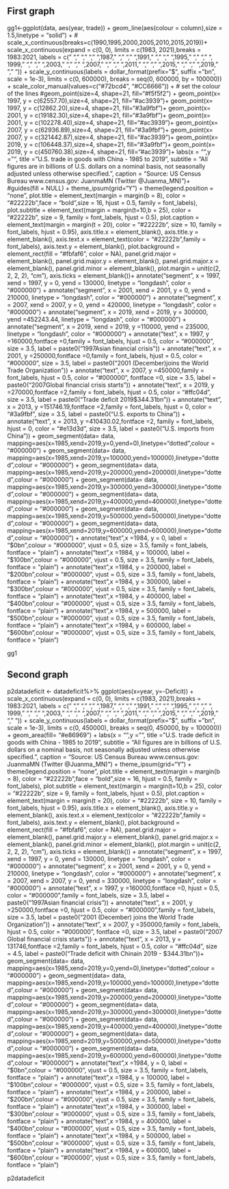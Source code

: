 
## First graph

gg1<-ggplot(data, aes(year, trade))  + geom_line(aes(colour = column),size = 1.5,linetype = "solid") +
 # scale_x_continuous(breaks=c(1990,1995,2000,2005,2010,2015,2019))+
  scale_x_continuous(expand = c(0, 0), limits = c(1983, 2021),breaks = 1983:2021, 
                     labels = c(" "," "," ", " ",1987, " ", " ", " ",1991, " "," "," ",1995," "," "," ",
                                1999," "," "," ",2003," "," "," ",2007," ",
                                " "," ",2011," "," "," ",2015," "," ",
                                " ",2019," "," ")) +
  scale_y_continuous(labels = dollar_format(prefix="$", suffix = "bn", scale = 1e-3),
                     limits = c(0, 600000),
                     breaks = seq(0, 600000, by = 100000)) +
  scale_color_manual(values=c("#72bcd4", "#CC6666")) +  # set the colour of the lines
  #geom_point(size=4, shape=21, fill="#f5f5f2") +
  geom_point(x= 1997, y = c(62557.70),size=4, shape=21, fill="#ac3939")+
  geom_point(x= 1997, y = c(12862.20),size=4, shape=21, fill="#3a9fbf")+
  geom_point(x= 2001, y = c(19182.30),size=4, shape=21, fill="#3a9fbf")+
  geom_point(x= 2001, y = c(102278.40),size=4, shape=21, fill="#ac3939")+
  geom_point(x= 2007, y = c(62936.89),size=4, shape=21, fill="#3a9fbf")+
  geom_point(x= 2007, y = c(321442.87),size=4, shape=21, fill="#ac3939")+
  geom_point(x= 2019, y = c(106448.37),size=4, shape=21, fill="#3a9fbf")+
  geom_point(x= 2019, y = c(450760.38),size=4, shape=21, fill="#ac3939")+
  labs(x = "",y = "",
       title = "U.S. trade in goods with China - 1985 to 2019",
       subtitle = "All figures are in billions of U.S. dollars on a nominal basis, not seasonally adjusted unless otherwise specified.",
       caption = "Source: US Census Bureau  www.census.gov\nVisualization: JuanmaMN (Twitter @Juanma_MN)")+
  #guides(fill = NULL) +
  theme_ipsum(grid="Y") +
  theme(legend.position = "none",
        plot.title = element_text(margin = margin(b = 8),
                                  color = "#22222b",face = "bold",size = 16,
                                  hjust = 0.5,
                                  family = font_labels),
        plot.subtitle = element_text(margin = margin(t=10,b = 25),
                                     color = "#22222b", size = 9, family = font_labels,
                                     hjust = 0.5),
        plot.caption =  element_text(margin = margin(t = 20),
                                     color = "#22222b", size = 10, family = font_labels,
                                     hjust = 0.95),
        axis.title.x = element_blank(),
        axis.title.y = element_blank(),
        axis.text.x    = element_text(color = "#22222b",family = font_labels),
        axis.text.y    = element_blank(),
        plot.background = element_rect(fill = "#fbfaf6", color = NA),
        panel.grid.major = element_blank(),
        panel.grid.major.y = element_blank(),
        panel.grid.major.x = element_blank(),
        panel.grid.minor = element_blank(), 
        plot.margin = unit(c(2, 2, 2, 2), "cm"),
        axis.ticks = element_blank())+
  annotate("segment", x = 1997, xend = 1997, y = 0, yend = 130000,
           linetype = "longdash",   color = "#000000") +
  annotate("segment", x = 2001, xend = 2001, y = 0, yend = 210000,
           linetype = "longdash", color = "#000000") +
  annotate("segment", x = 2007, xend = 2007, y = 0, yend = 420000,
           linetype = "longdash", color = "#000000") +
  annotate("segment", x = 2019, xend = 2019, y = 300000, yend =452243.44,
           linetype = "longdash", color = "#000000") +
  annotate("segment", x = 2019, xend = 2019, y =110000, yend = 235000,
           linetype = "longdash", color = "#000000") +
  annotate("text", x = 1997, y =160000,fontface =0,family = font_labels,
           hjust = 0.5, color = "#000000",
           size = 3.5, label = paste0("1997\n Asian financial crisis")) +
  annotate("text", x = 2001, y =250000,fontface =0,family = font_labels,
           hjust = 0.5, color = "#000000",
           size = 3.5, label = paste0("2001 (December)\nChina joins the \n World Trade Organization "))   +
  annotate("text", x = 2007, y =450000,family = font_labels,
           hjust = 0.5, color = "#000000", fontface =0,
           size = 3.5, label = paste0("2007\n Global financial crisis starts")) +
  annotate("text", x = 2019, y =270000,fontface =2,family = font_labels,
           hjust = 0.5, color = "#ffc04d",
           size = 3.5, label = paste0("Trade deficit 2019\n$344.31bn")) +
  annotate("text", x = 2013, y =151746.19,fontface =2,family = font_labels,
           hjust = 0, color = "#3a9fbf",
           size = 3.5, label = paste0("U.S. exports to China")) +
  annotate("text", x = 2013, y =410430.02,fontface =2, family = font_labels,
           hjust = 0, color = "#e13d3d",
           size = 3.5, label = paste0("U.S. imports from China")) +
  geom_segment(data= data, mapping=aes(x=1985,xend=2019,y=0,yend=0),linetype="dotted",colour = "#000000") +
  geom_segment(data= data, mapping=aes(x=1985,xend=2019,y=100000,yend=100000),linetype="dotted",colour = "#000000") +
  geom_segment(data= data, mapping=aes(x=1985,xend=2019,y=200000,yend=200000),linetype="dotted",colour = "#000000") +
  geom_segment(data= data, mapping=aes(x=1985,xend=2019,y=300000,yend=300000),linetype="dotted",colour = "#000000") +
  geom_segment(data= data, mapping=aes(x=1985,xend=2019,y=400000,yend=400000),linetype="dotted",colour = "#000000") +
  geom_segment(data= data, mapping=aes(x=1985,xend=2019,y=500000,yend=500000),linetype="dotted",colour = "#000000") +
  geom_segment(data= data, mapping=aes(x=1985,xend=2019,y=600000,yend=600000),linetype="dotted",colour = "#000000")  +
  annotate("text",x =1984, y = 0, label = "$0bn",colour = "#000000", 
           vjust = 0.5, size = 3.5, family = font_labels, fontface = "plain")  +
  annotate("text",x =1984, y = 100000, label = "$100bn",colour = "#000000", 
           vjust = 0.5, size = 3.5, family = font_labels, fontface = "plain")  +
  annotate("text",x =1984, y = 200000, label = "$200bn",colour = "#000000", 
           vjust = 0.5, size = 3.5, family = font_labels, fontface = "plain")  +
  annotate("text",x =1984, y = 300000, label = "$300bn",colour = "#000000", 
           vjust = 0.5, size = 3.5, family = font_labels, fontface = "plain")  +
  annotate("text",x =1984, y = 400000, label = "$400bn",colour = "#000000", 
           vjust = 0.5, size = 3.5, family = font_labels, fontface = "plain")  +
  annotate("text",x =1984, y = 500000, label = "$500bn",colour = "#000000", 
           vjust = 0.5, size = 3.5, family = font_labels, fontface = "plain")  +
  annotate("text",x =1984, y = 600000, label = "$600bn",colour = "#000000", 
           vjust = 0.5, size = 3.5, family = font_labels, fontface = "plain")  

gg1


## Second graph

p2datadeficit <- datadeficit%>%
  ggplot(aes(x=year, y=-Deficit)) +
  scale_x_continuous(expand = c(0, 0), limits = c(1983, 2021),breaks = 1983:2021, 
                     labels = c(" "," "," ", " ",1987, " ", " ", " ",1991, " "," "," ",1995," "," "," ",
                                1999," "," "," ",2003," "," "," ",2007," ",
                                " "," ",2011," "," "," ",2015," "," ",
                                " ",2019," "," ")) +
  scale_y_continuous(labels = dollar_format(prefix="$", suffix = "bn", scale = 1e-3),
                     limits = c(0, 450000),
                     breaks = seq(0, 450000, by = 100000)) +
  geom_area(fill= "#e86969") +
  labs(x = "",y = "",
       title = "U.S. trade deficit in goods with China - 1985 to 2019",
       subtitle = "All figures are in billions of U.S. dollars on a nominal basis, not seasonally adjusted unless otherwise specified.",
       caption = "Source: US Census Bureau  www.census.gov\nVisualization: JuanmaMN (Twitter @Juanma_MN)") +
  theme_ipsum(grid="Y") +
  theme(legend.position = "none",
        plot.title = element_text(margin = margin(b = 8),
                                  color = "#22222b",face = "bold",size = 16,
                                  hjust = 0.5,
                                  family = font_labels),
        plot.subtitle = element_text(margin = margin(t=10,b = 25),
                                     color = "#22222b", size = 9, family = font_labels,
                                     hjust = 0.5),
        plot.caption =  element_text(margin = margin(t = 20),
                                     color = "#22222b", size = 10, family = font_labels,
                                     hjust = 0.95),
        axis.title.x = element_blank(),
        axis.title.y = element_blank(),
        axis.text.x    = element_text(color = "#22222b",family = font_labels),
        axis.text.y    = element_blank(),
        plot.background = element_rect(fill = "#fbfaf6", color = NA),
        panel.grid.major = element_blank(),
        panel.grid.major.y = element_blank(),
        panel.grid.major.x = element_blank(),
        panel.grid.minor = element_blank(), 
        plot.margin = unit(c(2, 2, 2, 2), "cm"),
        axis.ticks = element_blank()) +
  annotate("segment", x = 1997, xend = 1997, y = 0, yend = 130000,
           linetype = "longdash",   color = "#000000") +
  annotate("segment", x = 2001, xend = 2001, y = 0, yend = 210000,
           linetype = "longdash", color = "#000000") +
  annotate("segment", x = 2007, xend = 2007, y = 0, yend = 330000,
           linetype = "longdash", color = "#000000") +
  annotate("text", x = 1997, y =160000,fontface =0,
           hjust = 0.5, color = "#000000",family = font_labels,
           size = 3.5, label = paste0("1997\n Asian financial crisis")) +
  annotate("text", x = 2001, y =250000,fontface =0,
           hjust = 0.5, color = "#000000",family = font_labels,
           size = 3.5, label = paste0("2001 (December)  \nChina joins the \n World Trade Organization "))   +
  annotate("text", x = 2007, y =350000,family = font_labels,
           hjust = 0.5, color = "#000000", fontface =0,
           size = 3.5, label = paste0("2007 \n Global financial crisis starts")) +
  annotate("text", x = 2013, y = 131746,fontface =2,family = font_labels,
           hjust = 0.5, color = "#ffc04d",
           size = 4.5, label = paste0("Trade deficit with China\n in 2019 - $344.31bn"))+
  geom_segment(data= data, mapping=aes(x=1985,xend=2019,y=0,yend=0),linetype="dotted",colour = "#000000") +
  geom_segment(data= data, mapping=aes(x=1985,xend=2019,y=100000,yend=100000),linetype="dotted",colour = "#000000") +
  geom_segment(data= data, mapping=aes(x=1985,xend=2019,y=200000,yend=200000),linetype="dotted",colour = "#000000") +
  geom_segment(data= data, mapping=aes(x=1985,xend=2019,y=300000,yend=300000),linetype="dotted",colour = "#000000") +
  geom_segment(data= data, mapping=aes(x=1985,xend=2019,y=400000,yend=400000),linetype="dotted",colour = "#000000") +
  geom_segment(data= data, mapping=aes(x=1985,xend=2019,y=500000,yend=500000),linetype="dotted",colour = "#000000") +
  geom_segment(data= data, mapping=aes(x=1985,xend=2019,y=600000,yend=600000),linetype="dotted",colour = "#000000")  +
  annotate("text",x =1984, y = 0, label = "$0bn",colour = "#000000", 
           vjust = 0.5, size = 3.5, family = font_labels, fontface = "plain")  +
  annotate("text",x =1984, y = 100000, label = "$100bn",colour = "#000000", 
           vjust = 0.5, size = 3.5, family = font_labels, fontface = "plain")  +
  annotate("text",x =1984, y = 200000, label = "$200bn",colour = "#000000", 
           vjust = 0.5, size = 3.5, family = font_labels, fontface = "plain")  +
  annotate("text",x =1984, y = 300000, label = "$300bn",colour = "#000000", 
           vjust = 0.5, size = 3.5, family = font_labels, fontface = "plain")  +
  annotate("text",x =1984, y = 400000, label = "$400bn",colour = "#000000", 
           vjust = 0.5, size = 3.5, family = font_labels, fontface = "plain")  +
  annotate("text",x =1984, y = 500000, label = "$500bn",colour = "#000000", 
           vjust = 0.5, size = 3.5, family = font_labels, fontface = "plain")  +
  annotate("text",x =1984, y = 600000, label = "$600bn",colour = "#000000", 
           vjust = 0.5, size = 3.5, family = font_labels, fontface = "plain") 



p2datadeficit
